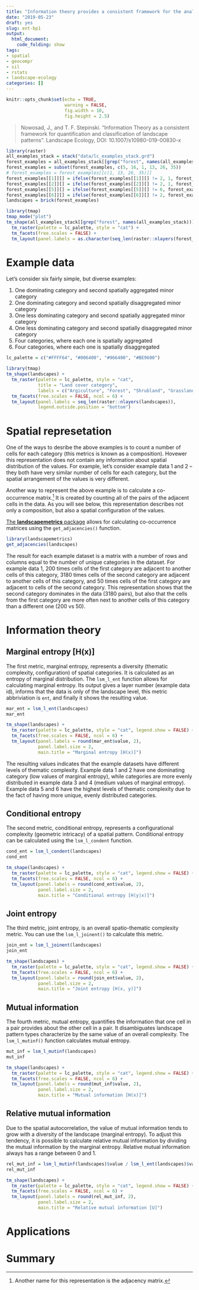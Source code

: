 ```yaml
---
title: "Information theory provides a consistent framework for the analysis of spatial patterns"
date: "2019-05-23"
draft: yes
slug: ent-bp1
output:
  html_document:
    code_folding: show
tags:
- spatial
- geocompr
- sil
- rstats
- landscape-ecology
categories: []
---
```


```r
knitr::opts_chunk$set(echo = TRUE, 
                      warning = FALSE, 
                      fig.width = 10,
                      fig.height = 2.5)
```

> Nowosad, J., and T. F. Stepinski. "Information Theory as a consistent framework for quantification and classification of landscape patterns". Landscape Ecology, DOI: 10.1007/s10980-019-00830-x

<!--intro-->
<!--cooccurence histogram??-->
<!-- landscapemetrics -->

<!-- prep -->
<!--adds data download-->
```r
library(raster)
all_examples_stack = stack("data/lc_examples_stack.grd")
forest_examples = all_examples_stack[[grep("forest", names(all_examples_stack))]]
forest_examples = subset(forest_examples, c(5, 16, 1, 13, 26, 35))
# forest_examples = forest_examples[[c(1, 13, 26, 35)]]
forest_examples[[1]][] = ifelse(forest_examples[[1]][] != 2, 1, forest_examples[[1]][])
forest_examples[[2]][] = ifelse(forest_examples[[2]][] != 2, 1, forest_examples[[2]][])
forest_examples[[5]][] = ifelse(forest_examples[[5]][] != 6, forest_examples[[5]][], 4)
forest_examples[[6]][] = ifelse(forest_examples[[6]][] != 2, forest_examples[[6]][] - 3, forest_examples[[6]][])
landscapes = brick(forest_examples)
```


```r
library(tmap)
tmap_mode("plot")
tm_shape(all_examples_stack[[grep("forest", names(all_examples_stack))]]) +
  tm_raster(palette = lc_palette, style = "cat") +
  tm_facets(free.scales = FALSE) +
  tm_layout(panel.labels = as.character(seq_len(raster::nlayers(forest_examples))))
```

# Example data


<!--adds data download-->
Let's consider six fairly simple, but diverse examples:

1. One dominating category and second spatially aggregated minor category
2. One dominating category and second spatially disaggregated minor category
3. One less dominating category and second spatially aggregated minor category
4. One less dominating category and second spatially disaggregated minor category
5. Four categories, where each one is spatially aggregated
6. Four categories, where each one is spatially disaggregated

```r
lc_palette = c("#FFFF64", "#006400", "#966400", "#BE9600")

library(tmap)
tm_shape(landscapes) +
  tm_raster(palette = lc_palette, style = "cat",
            title = "Land cover category", 
            labels = c("Argiculture", "Forest", "Shrubland", "Grassland")) +
  tm_facets(free.scales = FALSE, ncol = 6) +
  tm_layout(panel.labels = seq_len(raster::nlayers(landscapes)),
            legend.outside.position = "bottom")
```

<!-- this is only a simplification, but the ideas below works for more and less complex cases -->

# Spatial represetation

One of the ways to desribe the above examples is to count a number of cells for each category (this metrics is known as a composition).
Hovewer this representation does not contain any information about spatial distribution of the values.
For example, let's consider example data 1 and 2 -- they both have very similar number of cells for each category, but the spatial arrangement of the values is very different.

Another way to represent the above example is to calculate a co-occurrence matrix.^[Another name for this representation is the adjacency matrix.]
It is created by counting all of the pairs of the adjacent cells in the data.
As you will see below, this representation describes not only a composition, but also a spatial configuration of the values.

[The **landscapemetrics** package](https://r-spatialecology.github.io/landscapemetrics/index.html) allows for calculating co-occurrence matrices using the `get_adjacencies()` function.

```r
library(landscapemetrics)
get_adjacencies(landscapes)
```

The result for each example dataset is a matrix with a number of rows and columns equal to the number of unique categories in the dataset.
For example data 1, 200 times cells of the first category are adjacent to another cells of this category, 3180 times cells of the second category are adjacent to another cells of this category, and 50 times cells of the first category are adjacent to cells of the second category.
This representation shows that the second category dominates in the data (3180 pairs), but also that the cells from the first category are more often next to another cells of this category than a different one (200 vs 50).

# Information theory

<!-- ... -->

## Marginal entropy [H(x)]

The first metric, marginal entropy, represents a diversity (thematic complexity, configuration) of spatial categories.
It is calculated as an entropy of marginal distribution.
The `lsm_l_ent` function allows for calculating marginal entropy.
Its output gives a layer number (example data id), informs that the data is only of the landscape level, this metric abbriviation is `ent`, and finally it shows the resulting value.

```r
mar_ent = lsm_l_ent(landscapes)
mar_ent
```

<!-- The values can be vizualized together with spatial data using the **tmap** package. -->

```r
tm_shape(landscapes) +
  tm_raster(palette = lc_palette, style = "cat", legend.show = FALSE) +
  tm_facets(free.scales = FALSE, ncol = 6) +
  tm_layout(panel.labels = round(mar_ent$value, 2), 
            panel.label.size = 2,
            main.title = "Marginal entropy [H(x)]")
```

The resulting values indicates that the example datasets have different levels of thematic complexity.
Example data 1 and 2 have one dominating category (low values of marginal entropy), while categories are more evenly distributed in example data 3 and 4 (medium values of marginal entropy).
Example data 5 and 6 have the highest levels of thematic complexity due to the fact of having more unique, evenly distributed categories.

## Conditional entropy

The second metric, conditional entropy, represents a configurational complexity (geometric intricacy) of a spatial pattern. 
<!-- ... -->
Conditional entropy can be calculated using the `lsm_l_condent` function.

```r
cond_ent = lsm_l_condent(landscapes)
cond_ent
```

```r
tm_shape(landscapes) +
  tm_raster(palette = lc_palette, style = "cat", legend.show = FALSE) +
  tm_facets(free.scales = FALSE, ncol = 6) +
  tm_layout(panel.labels = round(cond_ent$value, 2), 
            panel.label.size = 2,
            main.title = "Conditional entropy [H(y|x)]")
```

<!-- interpretation -->
<!-- ... -->

## Joint entropy

The third metric, joint entropy, is an overall spatio-thematic complexity metric. 
<!-- ... -->
You can use the `lsm_l_joinent()` to calculate this metric.

```r
join_ent = lsm_l_joinent(landscapes)
join_ent
```

```r
tm_shape(landscapes) +
  tm_raster(palette = lc_palette, style = "cat", legend.show = FALSE) +
  tm_facets(free.scales = FALSE, ncol = 6) +
  tm_layout(panel.labels = round(join_ent$value, 2), 
            panel.label.size = 2,
            main.title = "Joint entropy [H(x, y)]")
```

<!-- interpretation -->
<!-- ... -->

## Mutual information

The fourth metric, mutual entropy, quantifies the information that one cell in a pair provides about the other cell in a pair.
It disambiguates landscape pattern types characterize by the same value of an overall complexity.
<!-- ... -->
The `lsm_l_mutinf()` function calculates mutual entropy.

```r
mut_inf = lsm_l_mutinf(landscapes)
mut_inf
```

```r
tm_shape(landscapes) +
  tm_raster(palette = lc_palette, style = "cat", legend.show = FALSE) +
  tm_facets(free.scales = FALSE, ncol = 6) +
  tm_layout(panel.labels = round(mut_inf$value, 2), 
            panel.label.size = 2,
            main.title = "Mutual information [H(x)]")
```

<!-- interpretation -->
<!-- ... -->

## Relative mutual information

Due to the spatial autocorrelation, the value of mutual information tends to grow with a diversity of the landscape (marginal entropy).
To adjust this tendency, it is possible to calculate relative mutual information by dividing the mutual information by the marginal entropy.
Relative mutual information always has a range between 0 and 1.

```r
rel_mut_inf = lsm_l_mutinf(landscapes)$value / lsm_l_ent(landscapes)$value
rel_mut_inf
```

```r
tm_shape(landscapes) +
  tm_raster(palette = lc_palette, style = "cat", legend.show = FALSE) +
  tm_facets(free.scales = FALSE, ncol = 6) +
  tm_layout(panel.labels = round(rel_mut_inf, 2), 
            panel.label.size = 2,
            main.title = "Relative mutual information [U]")
```

<!-- interpretation -->
<!-- ... -->

# Applications

<!-- order -->
<!-- classify -->

# Summary

<!-- landscapemetrics -->
<!-- + the whole org -->

<!-- new paper -->
<!-- summary of the paper -->
<!-- + the whole sil org -->